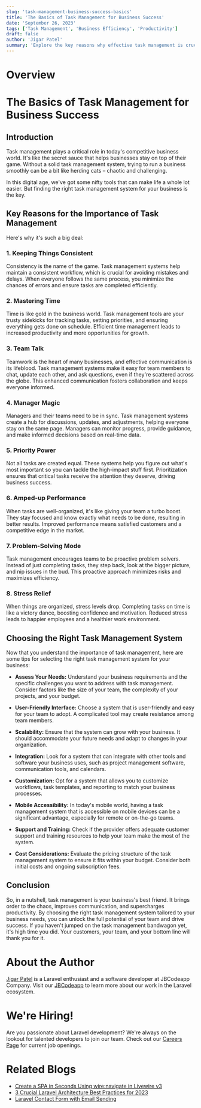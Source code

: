 ```yaml
---
slug: 'task-management-business-success-basics'
title: 'The Basics of Task Management for Business Success'
date: 'September 26, 2023'
tags: ['Task Management', 'Business Efficiency', 'Productivity']
draft: false
author: 'Jigar Patel'
summary: 'Explore the key reasons why effective task management is crucial for businesses and how to choose the right task management system.'
---
```


# Overview

<TOCInline toc={props.toc} exclude="Overview" toHeading={2} />

# The Basics of Task Management for Business Success

## Introduction

Task management plays a critical role in today's competitive business world. It's like the secret sauce that helps businesses stay on top of their game. Without a solid task management system, trying to run a business smoothly can be a bit like herding cats – chaotic and challenging.

In this digital age, we've got some nifty tools that can make life a whole lot easier. But finding the right task management system for your business is the key.

## Key Reasons for the Importance of Task Management

Here's why it's such a big deal:

### 1. Keeping Things Consistent

Consistency is the name of the game. Task management systems help maintain a consistent workflow, which is crucial for avoiding mistakes and delays. When everyone follows the same process, you minimize the chances of errors and ensure tasks are completed efficiently.

### 2. Mastering Time

Time is like gold in the business world. Task management tools are your trusty sidekicks for tracking tasks, setting priorities, and ensuring everything gets done on schedule. Efficient time management leads to increased productivity and more opportunities for growth.

### 3. Team Talk

Teamwork is the heart of many businesses, and effective communication is its lifeblood. Task management systems make it easy for team members to chat, update each other, and ask questions, even if they're scattered across the globe. This enhanced communication fosters collaboration and keeps everyone informed.

### 4. Manager Magic

Managers and their teams need to be in sync. Task management systems create a hub for discussions, updates, and adjustments, helping everyone stay on the same page. Managers can monitor progress, provide guidance, and make informed decisions based on real-time data.

### 5. Priority Power

Not all tasks are created equal. These systems help you figure out what's most important so you can tackle the high-impact stuff first. Prioritization ensures that critical tasks receive the attention they deserve, driving business success.

### 6. Amped-up Performance

When tasks are well-organized, it's like giving your team a turbo boost. They stay focused and know exactly what needs to be done, resulting in better results. Improved performance means satisfied customers and a competitive edge in the market.

### 7. Problem-Solving Mode

Task management encourages teams to be proactive problem solvers. Instead of just completing tasks, they step back, look at the bigger picture, and nip issues in the bud. This proactive approach minimizes risks and maximizes efficiency.

### 8. Stress Relief

When things are organized, stress levels drop. Completing tasks on time is like a victory dance, boosting confidence and motivation. Reduced stress leads to happier employees and a healthier work environment.

## Choosing the Right Task Management System

Now that you understand the importance of task management, here are some tips for selecting the right task management system for your business:

- **Assess Your Needs:** Understand your business requirements and the specific challenges you want to address with task management. Consider factors like the size of your team, the complexity of your projects, and your budget.

- **User-Friendly Interface:** Choose a system that is user-friendly and easy for your team to adopt. A complicated tool may create resistance among team members.

- **Scalability:** Ensure that the system can grow with your business. It should accommodate your future needs and adapt to changes in your organization.

- **Integration:** Look for a system that can integrate with other tools and software your business uses, such as project management software, communication tools, and calendars.

- **Customization:** Opt for a system that allows you to customize workflows, task templates, and reporting to match your business processes.

- **Mobile Accessibility:** In today's mobile world, having a task management system that is accessible on mobile devices can be a significant advantage, especially for remote or on-the-go teams.

- **Support and Training:** Check if the provider offers adequate customer support and training resources to help your team make the most of the system.

- **Cost Considerations:** Evaluate the pricing structure of the task management system to ensure it fits within your budget. Consider both initial costs and ongoing subscription fees.

## Conclusion

So, in a nutshell, task management is your business's best friend. It brings order to the chaos, improves communication, and supercharges productivity. By choosing the right task management system tailored to your business needs, you can unlock the full potential of your team and drive success. If you haven't jumped on the task management bandwagon yet, it's high time you did. Your customers, your team, and your bottom line will thank you for it.

# About the Author

[Jigar Patel](laraveldeveloper.com) is a Laravel enthusiast and a software developer at JBCodeapp Company. Visit our [JBCodeapp](https://jbcodeapp.com) to learn more about our work in the Laravel ecosystem.

# We're Hiring!

Are you passionate about Laravel development? We're always on the lookout for talented developers to join our team. Check out our [Careers Page](https://jbcodeapp.com) for current job openings.

# Related Blogs

- [Create a SPA in Seconds Using wire:navigate in Livewire v3](livewire3-create-SPA.mdx)
- [3 Crucial Laravel Architecture Best Practices for 2023](Laravel-Architecture-2023.mdx)
- [Laravel Contact Form with Email Sending](Laravel-Contact-Form-with-Email-Sending.mdx)
